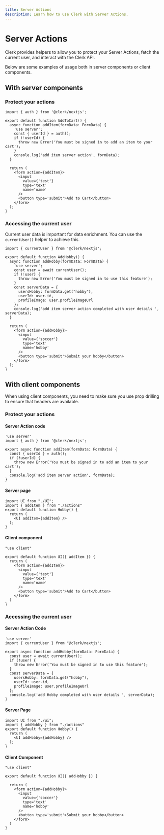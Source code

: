 ```yaml
---
title: Server Actions
description: Learn how to use Clerk with Server Actions.
---
```


# Server Actions

Clerk provides helpers to allow you to protect your Server Actions, fetch the current user, and interact with the Clerk API.

Below are some examples of usage both in server components or client components.

## With server components

### Protect your actions

```tsx filename="actions.[js/ts]"
import { auth } from '@clerk/nextjs';

export default function AddToCart() {
  async function addItem(formData: FormData) {
    'use server';
    const { userId } = auth();
    if (!userId) {
      throw new Error('You must be signed in to add an item to your cart');
    }
    console.log('add item server action', formData);
  }

  return (
    <form action={addItem}>
      <input
        value={'test'}
        type='text'
        name='name'
      />
      <button type='submit'>Add to Cart</button>
    </form>
  );
}
```

### Accessing the current user

Current user data is important for data enrichment. You can use the `currentUser()` helper to achieve this.

```tsx filename="app/page.[jsx/tsx]"
import { currentUser } from '@clerk/nextjs';

export default function AddHobby() {
  async function addHobby(formData: FormData) {
    'use server';
    const user = await currentUser();
    if (!user) {
      throw new Error('You must be signed in to use this feature');
    }
    const serverData = {
      usersHobby: formData.get("hobby"),
      userId: user.id,
      profileImage: user.profileImageUrl
    };
    console.log('add item server action completed with user details ', serverData);
  }

  return (
    <form action={addHobby}>
      <input
        value={'soccer'}
        type='text'
        name='hobby'
      />
      <button type='submit'>Submit your hobby</button>
    </form>
  );
}
```

## With client components

When using client components, you need to make sure you use prop drilling to ensure that headers are available.

### Protect your actions

#### Server Action code

```tsx filename="actions.[js/ts]"
'use server'
import { auth } from '@clerk/nextjs';

export async function addItem(formData: FormData) {
  const { userId } = auth();
  if (!userId) {
    throw new Error('You must be signed in to add an item to your cart');
  }
  console.log('add item server action', formData);
}
```

#### Server page

```tsx filename="page.[jsx/tsx]"
import UI from "./UI";
import { addItem } from "./actions"
export default function Hobby() {
  return (
    <UI addItem={addItem} />
  );
}
```

#### Client component

```tsx filename="ui.[jsx/tsx]"
"use client"

export default function UI({ addItem }) {
  return (
    <form action={addItem}>
      <input
        value={'test'}
        type='text'
        name='name'
      />
      <button type='submit'>Add to Cart</button>
    </form>
  )
}
```

### Accessing the current user

#### Server Action Code

```tsx filename="actions.[js/ts]"
'use server'
import { currentUser } from "@clerk/nextjs";

export async function addHobby(formData: FormData) {
  const user = await currentUser();
  if (!user) {
    throw new Error('You must be signed in to use this feature');
  }
  const serverData = {
    usersHobby: formData.get("hobby"),
    userId: user.id,
    profileImage: user.profileImageUrl
  };
  console.log('add Hobby completed with user details ', serverData);
}
```

#### Server Page

```tsx filename="page.[jsx/tsx]"
import UI from "./ui";
import { addHobby } from "./actions"
export default function Hobby() {
  return (
    <UI addHobby={addHobby} />
  );
}
```

#### Client Component

```tsx filename="ui.[jsx/tsx]"
"use client"

export default function UI({ addHobby }) {

  return (
    <form action={addHobby}>
      <input
        value={'soccer'}
        type='text'
        name='hobby'
      />
      <button type='submit'>Submit your hobby</button>
    </form>
  )
}
```